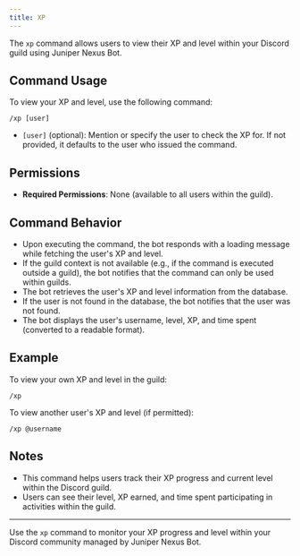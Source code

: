 ```yaml
---
title: XP
---
```


The `xp` command allows users to view their XP and level within your Discord guild using Juniper Nexus Bot.

## Command Usage

To view your XP and level, use the following command:

```
/xp [user]
```

-   `[user]` (optional): Mention or specify the user to check the XP for. If not provided, it defaults to the user who issued the command.

## Permissions

-   **Required Permissions**: None (available to all users within the guild).

## Command Behavior

-   Upon executing the command, the bot responds with a loading message while fetching the user's XP and level.
-   If the guild context is not available (e.g., if the command is executed outside a guild), the bot notifies that the command can only be used within guilds.
-   The bot retrieves the user's XP and level information from the database.
-   If the user is not found in the database, the bot notifies that the user was not found.
-   The bot displays the user's username, level, XP, and time spent (converted to a readable format).

## Example

To view your own XP and level in the guild:

```
/xp
```

To view another user's XP and level (if permitted):

```
/xp @username
```

## Notes

-   This command helps users track their XP progress and current level within the Discord guild.
-   Users can see their level, XP earned, and time spent participating in activities within the guild.

---

Use the `xp` command to monitor your XP progress and level within your Discord community managed by Juniper Nexus Bot.
